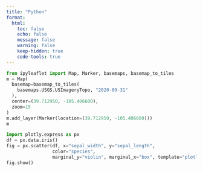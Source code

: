 ```yaml
---
title: "Python"
format:
  html:
    toc: false
    echo: false
    message: false
    warning: false
    keep-hidden: true
    code-tools: true
---
```


```python
from ipyleaflet import Map, Marker, basemaps, basemap_to_tiles
m = Map(
  basemap=basemap_to_tiles(
    basemaps.USGS.USImageryTopo, "2020-09-31"
  ),
  center=(39.712950, -105.406600),
  zoom=15
)
m.add_layer(Marker(location=(39.712950, -105.406600)))
m
```



```python
import plotly.express as px
df = px.data.iris()
fig = px.scatter(df, x="sepal_width", y="sepal_length", 
                 color="species", 
                 marginal_y="violin", marginal_x="box", template="plotly_dark")
fig.show()
```





